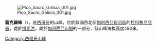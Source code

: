 [[Image:Pico_Sacro_Galicia_001.jpg|right]]

'''薩克羅峰'''（{{lang-es|Pico Sacro}}），是[[西班牙|西班牙]]的山峰，位於該國西北部[[加利西亞自治區|加利西亞自治區]]的[[拉科魯尼亞省|拉科魯尼亞省]]，處於[[博凱洪|博凱洪]]，屬於[[加利西亞山脈|加利西亞山脈]]的一部分，該山峰海拔高度490米。

{{Spain-geo-stub}}
[[Category:西班牙山峰|Category:西班牙山峰]]
